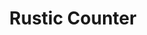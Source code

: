 ---
title: "Rustic Counter"
meta_title: "Rustic Counter craft"
description: "Craft de Rustic Counter"
rank: "b"
draft: false
name: "Rustic Counter"
recipe_img: "https://wiki.pokexgames.com/images/5/59/Rustic_Balcony.png"
level: 64
craft_time: 21600
result: 1
value_npc: 1
ingredients:
  - name: "Strong Wooden Table"
    quantity: 1
    item_img: "https://wiki.pokexgames.com/images/thumb/e/eb/Strong_Wooden_Table.png/30px-Strong_Wooden_Table.png"
    value_npc: 1
  - name: "Fire Feather"
    quantity: 10
    item_img: "https://wiki.pokexgames.com/images/f/f3/Fire_Feather.png"
    value_npc: 1
  - name: "Fire Tail"
    quantity: 20
    item_img: "https://wiki.pokexgames.com/images/2/22/Fire_Tail.png"
    value_npc: 1
  - name: "Colored Feather"
    quantity: 10
    item_img: "https://wiki.pokexgames.com/images/2/27/Colored_Feather.png"
    value_npc: 1
  - name: "Nu Ball"
    quantity: 8
    item_img: "https://wiki.pokexgames.com/images/9/9c/Nu_Ball.png"
    value_npc: 1
  - name: "Planks"
    quantity: 40
    item_img: "https://wiki.pokexgames.com/images/b/b9/Planks.png"
    value_npc: 1
---